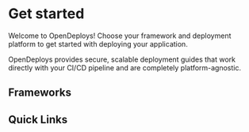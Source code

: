 
# Get started

Welcome to OpenDeploys! Choose your framework and deployment platform to get started with deploying your application.

<Callout type="info">
OpenDeploys provides secure, scalable deployment guides that work directly with your CI/CD pipeline and are completely platform-agnostic.
</Callout>

## Frameworks

<Cards>
  <Cards.Card title="Next.js" href="/nextjs" />
</Cards>

## Quick Links

<Cards>
  <Cards.Card title="About OpenDeploys" href="/about" />
  <Cards.Card title="AWS Lambda Deployment" href="/nextjs/aws-lambda" />
</Cards>
